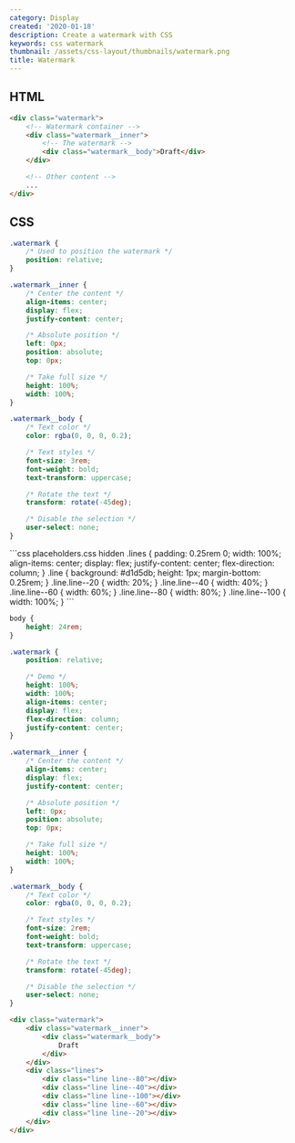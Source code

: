 ```yaml
---
category: Display
created: '2020-01-18'
description: Create a watermark with CSS
keywords: css watermark
thumbnail: /assets/css-layout/thumbnails/watermark.png
title: Watermark
---
```


## HTML

```html index.html
<div class="watermark">
    <!-- Watermark container -->
    <div class="watermark__inner">
        <!-- The watermark -->
        <div class="watermark__body">Draft</div>
    </div>

    <!-- Other content -->
    ...
</div>
```

## CSS

```css styles.css
.watermark {
    /* Used to position the watermark */
    position: relative;
}

.watermark__inner {
    /* Center the content */
    align-items: center;
    display: flex;
    justify-content: center;

    /* Absolute position */
    left: 0px;
    position: absolute;
    top: 0px;

    /* Take full size */
    height: 100%;
    width: 100%;
}

.watermark__body {
    /* Text color */
    color: rgba(0, 0, 0, 0.2);

    /* Text styles */
    font-size: 3rem;
    font-weight: bold;
    text-transform: uppercase;

    /* Rotate the text */
    transform: rotate(-45deg);

    /* Disable the selection */
    user-select: none;
}
```

<Playground>
```css placeholders.css hidden
.lines {
    padding: 0.25rem 0;
    width: 100%;
    align-items: center;
    display: flex;
    justify-content: center;
    flex-direction: column;
}
.line {
    background: #d1d5db;
    height: 1px;
    margin-bottom: 0.25rem;
}
.line.line--20 {
    width: 20%;
}
.line.line--40 {
    width: 40%;
}
.line.line--60 {
    width: 60%;
}
.line.line--80 {
    width: 80%;
}
.line.line--100 {
    width: 100%;
}
```

```css styles.css hidden
body {
    height: 24rem;
}

.watermark {
    position: relative;

    /* Demo */
    height: 100%;
    width: 100%;
    align-items: center;
    display: flex;
    flex-direction: column;
    justify-content: center;
}

.watermark__inner {
    /* Center the content */
    align-items: center;
    display: flex;
    justify-content: center;

    /* Absolute position */
    left: 0px;
    position: absolute;
    top: 0px;

    /* Take full size */
    height: 100%;
    width: 100%;
}

.watermark__body {
    /* Text color */
    color: rgba(0, 0, 0, 0.2);

    /* Text styles */
    font-size: 2rem;
    font-weight: bold;
    text-transform: uppercase;

    /* Rotate the text */
    transform: rotate(-45deg);

    /* Disable the selection */
    user-select: none;
}
```

```html index.html hidden
<div class="watermark">
    <div class="watermark__inner">
        <div class="watermark__body">
            Draft
        </div>
    </div>
    <div class="lines">
        <div class="line line--80"></div>
        <div class="line line--40"></div>
        <div class="line line--100"></div>
        <div class="line line--60"></div>
        <div class="line line--20"></div>
    </div>
</div>
```
</Playground>
